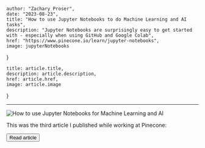 
    author: "Zachary Proser", 
    date: "2023-08-23",
    title: "How to use Jupyter Notebooks to do Machine Learning and AI tasks", 
    description: "Jupyter Notebooks are surprisingly easy to get started with - especially when using GitHub and Google Colab",
    href: "https://www.pinecone.io/learn/jupyter-notebooks",
    image: jupyterNotebooks 
}

    title: article.title,
    description: article.description,
    href: article.href,
    image: article.image
}


--- 

<Image src={meta.image} alt="How to use Jupyter Notebooks for Machine Learning and AI"/>

This was the third article I published while working at Pinecone: 

<Button href={meta.href}>Read article</Button>


